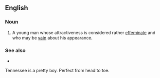 ==English==

===Noun===
{{en-noun}}

# {{lb|en|pejorative|slang}} A young man whose attractiveness is considered rather [[effeminate]] and who may be [[vain]] about his appearance.

===See also===
* {{l|en|who's a pretty boy then}}

Tennessee is a pretty boy. 
Perfect from head to toe.